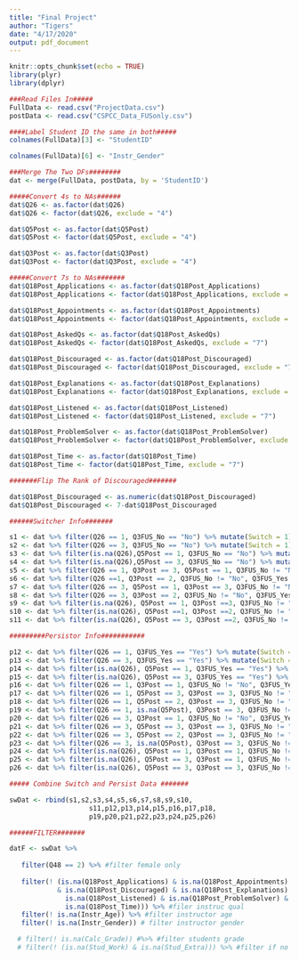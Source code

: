 ```yaml
---
title: "Final Project"
author: "Tigers"
date: "4/17/2020"
output: pdf_document
---
```


```r
knitr::opts_chunk$set(echo = TRUE)
library(plyr)
library(dplyr)
```

```r

###Read Files In#####
FullData <- read.csv("ProjectData.csv")   
postData <- read.csv("CSPCC_Data_FUSonly.csv")

####Label Student ID the same in both#####
colnames(FullData)[3] <- "StudentID"

colnames(FullData)[6] <- "Instr_Gender"

###Merge The Two DFs########
dat <- merge(FullData, postData, by = 'StudentID')
```

```r
#####Convert 4s to NAs######
dat$Q26 <- as.factor(dat$Q26)
dat$Q26 <- factor(dat$Q26, exclude = "4")

dat$Q5Post <- as.factor(dat$Q5Post)
dat$Q5Post <- factor(dat$Q5Post, exclude = "4")

dat$Q3Post <- as.factor(dat$Q3Post)
dat$Q3Post <- factor(dat$Q3Post, exclude = "4")
```

```r

#####Convert 7s to NAs#######
dat$Q18Post_Applications <- as.factor(dat$Q18Post_Applications)
dat$Q18Post_Applications <- factor(dat$Q18Post_Applications, exclude = "7")

dat$Q18Post_Appointments <- as.factor(dat$Q18Post_Appointments)
dat$Q18Post_Appointments <- factor(dat$Q18Post_Appointments, exclude = "7")

dat$Q18Post_AskedQs <- as.factor(dat$Q18Post_AskedQs)
dat$Q18Post_AskedQs <- factor(dat$Q18Post_AskedQs, exclude = "7")

dat$Q18Post_Discouraged <- as.factor(dat$Q18Post_Discouraged)
dat$Q18Post_Discouraged <- factor(dat$Q18Post_Discouraged, exclude = "7")

dat$Q18Post_Explanations <- as.factor(dat$Q18Post_Explanations)
dat$Q18Post_Explanations <- factor(dat$Q18Post_Explanations, exclude = "7")

dat$Q18Post_Listened <- as.factor(dat$Q18Post_Listened)
dat$Q18Post_Listened <- factor(dat$Q18Post_Listened, exclude = "7")

dat$Q18Post_ProblemSolver <- as.factor(dat$Q18Post_ProblemSolver)
dat$Q18Post_ProblemSolver <- factor(dat$Q18Post_ProblemSolver, exclude = "7")

dat$Q18Post_Time <- as.factor(dat$Q18Post_Time)
dat$Q18Post_Time <- factor(dat$Q18Post_Time, exclude = "7")

#######Flip The Rank of Discouraged#######

dat$Q18Post_Discouraged <- as.numeric(dat$Q18Post_Discouraged)
dat$Q18Post_Discouraged <- 7-dat$Q18Post_Discouraged

```

```r

######Switcher Info#######

s1 <- dat %>% filter(Q26 == 1, Q3FUS_No == "No") %>% mutate(Switch = 1)
s2 <- dat %>% filter(Q26 == 3, Q3FUS_No == "No") %>% mutate(Switch = 1)
s3 <- dat %>% filter(is.na(Q26),Q5Post == 1, Q3FUS_No == "No") %>% mutate(Switch = 1)
s4 <- dat %>% filter(is.na(Q26),Q5Post == 3, Q3FUS_No == "No") %>% mutate(Switch = 1)
s5 <- dat %>% filter(Q26 == 1, Q3Post == 3, Q5Post == 1, Q3FUS_No != "No", Q3FUS_Yes != "Yes") %>% mutate(Switch = 1)
s6 <- dat %>% filter(Q26 ==1, Q3Post == 2, Q3FUS_No != "No", Q3FUS_Yes != "Yes") %>% mutate(Switch = 1)
s7 <- dat %>% filter(Q26 == 3, Q5Post == 1, Q3Post == 3, Q3FUS_No != "No", Q3FUS_Yes != "Yes") %>% mutate(Switch = 1)
s8 <- dat %>% filter(Q26 == 3, Q3Post == 2, Q3FUS_No != "No", Q3FUS_Yes != "Yes") %>% mutate(Switch = 1)
s9 <- dat %>% filter(is.na(Q26), Q5Post == 1, Q3Post ==3, Q3FUS_No != "No", Q3FUS_Yes != "Yes") %>% mutate(Switch = 1)
s10 <- dat %>% filter(is.na(Q26), Q5Post ==1, Q3Post ==2, Q3FUS_No != "No", Q3FUS_Yes != "Yes") %>% mutate(Switch = 1)
s11 <- dat %>% filter(is.na(Q26), Q5Post == 3, Q3Post ==2, Q3FUS_No != "No", Q3FUS_Yes != "Yes") %>% mutate(Switch = 1)

```

```r

#########Persistor Info###########

p12 <- dat %>% filter(Q26 == 1, Q3FUS_Yes == "Yes") %>% mutate(Switch = 0)
p13 <- dat %>% filter(Q26 == 3, Q3FUS_Yes == "Yes") %>% mutate(Switch = 0)
p14 <- dat %>% filter(is.na(Q26), Q5Post == 1, Q3FUS_Yes == "Yes") %>% mutate(Switch = 0)
p15 <- dat %>% filter(is.na(Q26), Q5Post == 3, Q3FUS_Yes == "Yes") %>% mutate(Switch = 0)
p16 <- dat %>% filter(Q26 == 1, Q3Post == 1, Q3FUS_No != "No", Q3FUS_Yes != "Yes") %>% mutate(Switch = 0)
p17 <- dat %>% filter(Q26 == 1, Q5Post == 3, Q3Post == 3, Q3FUS_No != "No", Q3FUS_Yes != "Yes") %>% mutate(Switch = 0)
p18 <- dat %>% filter(Q26 == 1, Q5Post == 2, Q3Post == 3, Q3FUS_No != "No", Q3FUS_Yes != "Yes" ) %>% mutate(Switch = 0)
p19 <- dat %>% filter(Q26 == 1, is.na(Q5Post), Q3Post == 3, Q3FUS_No != "No", Q3FUS_Yes != "Yes") %>% mutate(Switch = 0)
p20 <- dat %>% filter(Q26 == 3, Q3Post == 1, Q3FUS_No != "No", Q3FUS_Yes != "Yes") %>% mutate(Switch = 0)
p21 <- dat %>% filter(Q26 == 3, Q5Post == 3, Q3Post == 3, Q3FUS_No != "No", Q3FUS_Yes != "Yes") %>% mutate(Switch = 0)
p22 <- dat %>% filter(Q26 == 3, Q5Post == 2, Q3Post == 3, Q3FUS_No != "No", Q3FUS_Yes != "Yes")  %>% mutate(Switch = 0)
p23 <- dat %>% filter(Q26 == 3, is.na(Q5Post), Q3Post == 3, Q3FUS_No != "No", Q3FUS_Yes != "Yes" )  %>% mutate(Switch = 0)
p24 <- dat %>% filter(is.na(Q26), Q5Post == 1, Q3Post == 1, Q3FUS_No != "No", Q3FUS_Yes != "Yes") %>% mutate(Switch = 0)
p25 <- dat %>% filter(is.na(Q26), Q5Post == 3, Q3Post == 1, Q3FUS_No != "No", Q3FUS_Yes != "Yes") %>% mutate(Switch = 0)
p26 <- dat %>% filter(is.na(Q26), Q5Post == 3, Q3Post == 3, Q3FUS_No != "No", Q3FUS_Yes != "Yes") %>% mutate(Switch = 0)

```


```r

##### Combine Switch and Persist Data #######

swDat <- rbind(s1,s2,s3,s4,s5,s6,s7,s8,s9,s10,
                    s11,p12,p13,p14,p15,p16,p17,p18,
                    p19,p20,p21,p22,p23,p24,p25,p26)
```


```r
######FILTER#######

datF <- swDat %>%  
  
   filter(Q48 == 2) %>% #filter female only
  
   filter(! (is.na(Q18Post_Applications) & is.na(Q18Post_Appointments) & is.na(Q18Post_AskedQs)
            & is.na(Q18Post_Discouraged) & is.na(Q18Post_Explanations) &
              is.na(Q18Post_Listened) & is.na(Q18Post_ProblemSolver) &
              is.na(Q18Post_Time))) %>% #filer instruc qual
   filter(! is.na(Instr_Age)) %>% #filter instructor age
   filter(! is.na(Instr_Gender)) # filter instructor gender

  # filter(! is.na(Calc_Grade)) #%>% #filter students grade
  # filter(! (is.na(Stud_Work) & is.na(Stud_Extra))) %>% #filter if no work or extra listed
```


